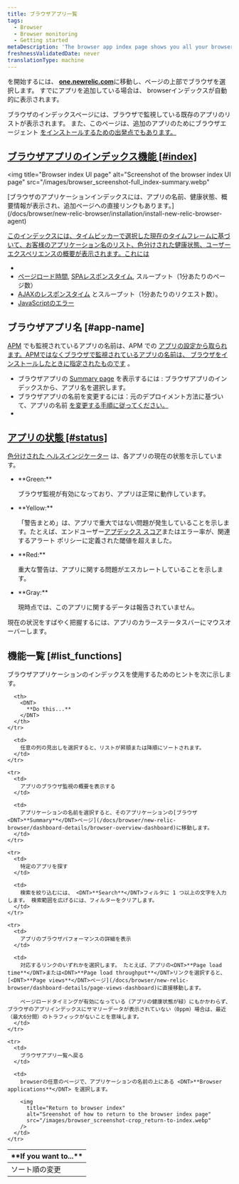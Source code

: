 ```yaml
---
title: ブラウザアプリ一覧
tags:
  - Browser
  - Browser monitoring
  - Getting started
metaDescription: 'The browser app index page shows you all your browser-monitored apps, along with their health status'
freshnessValidatedDate: never
translationType: machine
---
```


[<InlinePopover type="browser"/>](/docs/browser/new-relic-browser/getting-started/introduction-new-relic-browser)を開始するには、 <DNT>**[one.newrelic.com](https://one.newrelic.com/all-capabilities)**</DNT>に移動し、ページの上部でブラウザを選択します。 すでにアプリを追加している場合は、 browserインデックスが自動的に表示されます。

ブラウザのインデックスページには、ブラウザで監視している既存のアプリのリストが表示されます。 また、このページは、追加のアプリのためにブラウザエージェント [をインストールするための出発点でもあります。](/docs/browser/new-relic-browser/installation/install-new-relic-browser-agent)

## [ブラウザアプリのインデックス機能 \[#index\]](/docs/browser/new-relic-browser/installation/install-new-relic-browser-agent)

<img
  title="Browser index UI page"
  alt="Screenshot of the browser index UI page"
  src="/images/browser_screenshot-full_index-summary.webp"
>
  [](/docs/browser/new-relic-browser/installation/install-new-relic-browser-agent)
</img>

<figcaption>
  [ブラウザのアプリケーションインデックスには、アプリの名前、健康状態、概要情報が表示され、追加ページへの直接リンクもあります。](/docs/browser/new-relic-browser/installation/install-new-relic-browser-agent)
</figcaption>

[このインデックスには、タイムピッカーで選択した現在のタイムフレームに基づいて、お客様のアプリケーション名のリスト、色分けされた健康状態、ユーザーエクスペリエンスの概要が表示されます。これには](/docs/browser/new-relic-browser/installation/install-new-relic-browser-agent)

* [](/docs/browser/new-relic-browser/installation/install-new-relic-browser-agent)
* [](/docs/browser/new-relic-browser/installation/install-new-relic-browser-agent)[ページロード時間](/docs/browser/new-relic-browser/dashboard-details/page-views-dashboard), [SPAレスポンスタイム](/docs/browser/single-page-app-monitoring/use-spa-data/view-spa-data-new-relic-browser), スループット（1分あたりのページ数）
* [AJAXのレスポンスタイム](/docs/browser/new-relic-browser/dashboard-details/ajax-dashboard) とスループット（1分あたりのリクエスト数）。
* [JavaScriptのエラー](/docs/errors-inbox/browser-tab)

## ブラウザアプリ名 [#app-name]

[APM](/docs/apm/new-relic-apm/getting-started/welcome-new-relic-apm) でも監視されているアプリの名前は、APM での [アプリの設定から取られます。APMではなくブラウザで監視されているアプリの名前は、 ](/docs/apm/new-relic-apm/installation-configuration/naming-your-application)[ブラウザをインストールしたときに指定されたものです](/docs/browser/new-relic-browser/installation/install-new-relic-browser-agent) 。

* ブラウザアプリの [Summary page](/docs/browser/new-relic-browser/dashboard-details/browser-overview-dashboard) を表示するには : ブラウザアプリのインデックスから、アプリ名を選択します。
* ブラウザアプリの名前を変更するには：元のデプロイメント方法に基づいて、アプリの名前 [を変更する手順に従ってください。](/docs/browser/new-relic-browser/installation-configuration/rename-browser-apps)
* [](/docs/browser/new-relic-browser/installation-configuration/rename-browser-apps)

## [アプリの状態 \[#status\]](/docs/browser/new-relic-browser/installation-configuration/rename-browser-apps)

[色分けされた ](/docs/browser/new-relic-browser/installation-configuration/rename-browser-apps)[ヘルスインジケーター](/docs/accounts-partnerships/education/getting-started-new-relic/glossary#health-status) は、各アプリの現在の状態を示しています。

* <DNT>
    **Green:**
  </DNT>

  ブラウザ監視が有効になっており、アプリは正常に動作しています。

* <DNT>
    **Yellow:**
  </DNT>

  「警告まとめ」は、アプリで重大ではない問題が発生していることを示します。たとえば、エンドユーザー[アプデックス スコア](/docs/apm/new-relic-apm/apdex/apdex-measuring-user-satisfaction)またはエラー率が、関連するアラート ポリシーに定義された閾値を超えました。

* <DNT>
    **Red:**
  </DNT>

  重大な警告は、アプリに関する問題がエスカレートしていることを示します。

* <DNT>
    **Gray:**
  </DNT>

  現時点では、このアプリに関するデータは報告されていません。

現在の状況をすばやく把握するには、アプリのカラーステータスバーにマウスオーバーします。

## 機能一覧 [#list_functions]

ブラウザアプリケーションのインデックスを使用するためのヒントを次に示します。

<table>
  <thead>
    <tr>
      <th width={200}>
        <DNT>
          **If you want to...**
        </DNT>
      </th>

      <th>
        <DNT>
          **Do this...**
        </DNT>
      </th>
    </tr>
  </thead>

  <tbody>
    <tr>
      <td>
        ソート順の変更
      </td>

      <td>
        任意の列の見出しを選択すると、リストが昇順または降順にソートされます。
      </td>
    </tr>

    <tr>
      <td>
        アプリのブラウザ監視の概要を表示する
      </td>

      <td>
        アプリケーションの名前を選択すると、そのアプリケーションの[ブラウザ<DNT>**Summary**</DNT>ページ](/docs/browser/new-relic-browser/dashboard-details/browser-overview-dashboard)に移動します。
      </td>
    </tr>

    <tr>
      <td>
        特定のアプリを探す
      </td>

      <td>
        検索を絞り込むには、 <DNT>**Search**</DNT>フィルタに 1 つ以上の文字を入力します。 検索範囲を広げるには、フィルターをクリアします。
      </td>
    </tr>

    <tr>
      <td>
        アプリのブラウザパフォーマンスの詳細を表示
      </td>

      <td>
        対応するリンクのいずれかを選択します。 たとえば、アプリの<DNT>**Page load time**</DNT>または<DNT>**Page load throughput**</DNT>リンクを選択すると、 [<DNT>**Page views**</DNT>ページ](/docs/browser/new-relic-browser/dashboard-details/page-views-dashboard)に直接移動します。

        ページロードタイミングが有効になっている（アプリの健康状態が緑）にもかかわらず、ブラウザのアプリインデックスにサマリーデータが表示されていない（0ppm）場合は、最近（最大6分間）のトラフィックがないことを意味します。
      </td>
    </tr>

    <tr>
      <td>
        ブラウザアプリ一覧へ戻る
      </td>

      <td>
        browserの任意のページで、アプリケーションの名前の上にある <DNT>**Browser applications**</DNT> を選択します。

        <img
          title="Return to browser index"
          alt="Sreenshot of how to return to the browser index page"
          src="/images/browser_screenshot-crop_return-to-index.webp"
        />
      </td>
    </tr>
  </tbody>
</table>
